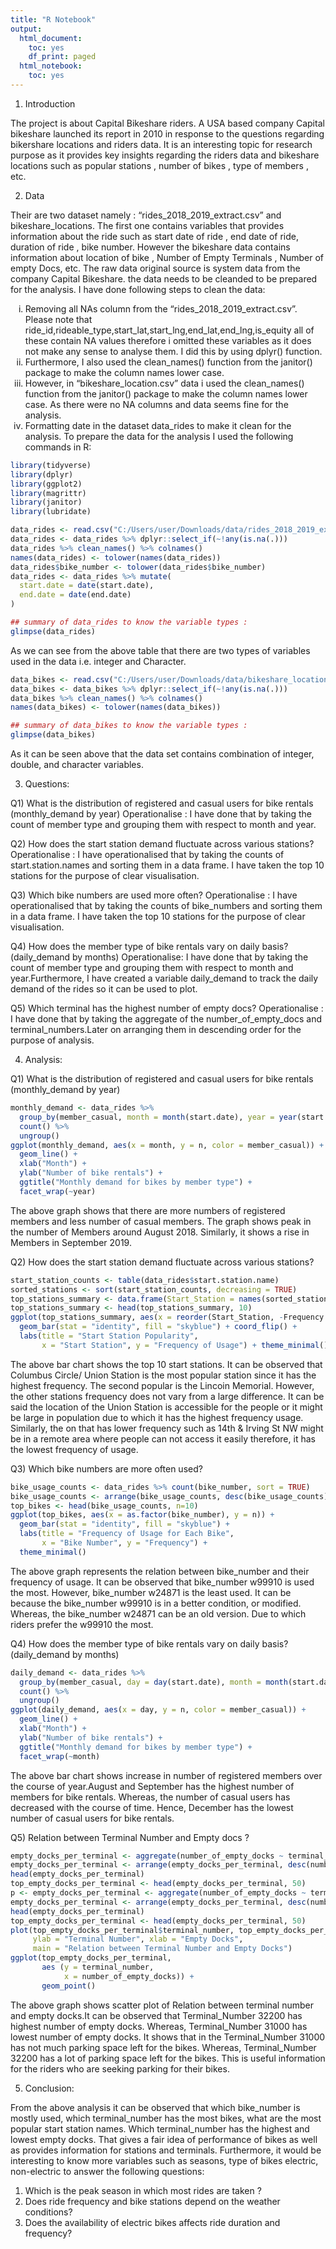 ---
title: "R Notebook"
output:
  html_document:
    toc: yes
    df_print: paged
  html_notebook:
    toc: yes
---
1) Introduction 

The project is about Capital Bikeshare riders. A USA based company Capital bikeshare launched its report in 2010 in response to the questions regarding bikershare locations and riders data. It is an interesting topic for research purpose as it provides key insights regarding the riders data and bikeshare locations such as popular stations , number of bikes , type of members , etc.

2) Data

Their are two dataset namely : "rides_2018_2019_extract.csv" and bikeshare_locations. The first one contains variables that provides information about the ride such as start date of ride , end date of ride, duration of ride , bike number. However the bikeshare data contains information about location of bike , Number of Empty Terminals , Number of empty Docs, etc. 
The raw data original source is system data from the company Capital Bikeshare. the data needs to be cleanded to be prepared for the analysis. I have done following steps to clean the data:

i) Removing all NAs column from the "rides_2018_2019_extract.csv". Please note that ride_id,rideable_type,start_lat,start_lng,end_lat,end_lng,is_equity all of these contain NA values therefore i omitted these variables as it does not make any sense to analyse them.
I did this by using dplyr() function.
ii) Furthermore, I also used the clean_names() function from the janitor() package to make the column names lower case.
iii) However, in "bikeshare_location.csv" data i used the clean_names() function from the janitor() package to make the column names lower case. As there were no NA columns and data seems fine for the analysis. 
iv) Formatting date in the dataset data_rides to make it clean for the analysis.
To prepare the data for the analysis I used the following commands in R:
```{r}
library(tidyverse)
library(dplyr)
library(ggplot2)
library(magrittr)
library(janitor)
library(lubridate)
```
```{r}
data_rides <- read.csv("C:/Users/user/Downloads/data/rides_2018_2019_extract.csv")
data_rides <- data_rides %>% dplyr::select_if(~!any(is.na(.)))
data_rides %>% clean_names() %>% colnames()
names(data_rides) <- tolower(names(data_rides))
data_rides$bike_number <- tolower(data_rides$bike_number)
data_rides <- data_rides %>% mutate(
  start.date = date(start.date), 
  end.date = date(end.date)
)
```
```{r}
## summary of data_rides to know the variable types :
glimpse(data_rides)
```
As we can see from the above table that there are two types of variables used in the data i.e. integer and Character. 
```{r}
data_bikes <- read.csv("C:/Users/user/Downloads/data/bikeshare_locations.csv")
data_bikes <- data_bikes %>% dplyr::select_if(~!any(is.na(.)))
data_bikes %>% clean_names() %>% colnames()
names(data_bikes) <- tolower(names(data_bikes))
```
```{r}
## summary of data_bikes to know the variable types :
glimpse(data_bikes)

```
As it can be seen above that the data set contains combination of integer, double, and character variables. 

3) Questions:

Q1) What is the distribution of registered and casual users for bike rentals (monthly_demand by year)
Operationalise : I have done that by taking the count of member type and grouping them with respect to month and year.

Q2) How does the start station demand fluctuate across various stations?
Operationalise : I have operationalised that by taking the counts of start.station.names and sorting them in a data frame. I have taken the top 10 stations for the purpose of clear visualisation.

Q3) Which bike numbers are used more often?
Operationalise : I have operationalised that by taking the counts of bike_numbers and sorting them in a data frame. I have taken the top 10 stations for the purpose of clear visualisation.

Q4) How does the member type of bike rentals vary on daily basis? (daily_demand by months)
Operationalise: I have done that by taking the count of member type and grouping them with respect to month and year.Furthermore, I have created a variable daily_demand to track the daily demand of the rides so it can be used to plot.

Q5) Which terminal has the highest number of empty docs?
Operationalise : I have done that by taking the aggregate of the number_of_empty_docs and terminal_numbers.Later on arranging them in descending order for the purpose of analysis.

4) Analysis:

Q1) What is the distribution of registered and casual users for bike rentals (monthly_demand by year)

```{r}
monthly_demand <- data_rides %>%
  group_by(member_casual, month = month(start.date), year = year(start.date)) %>%
  count() %>%
  ungroup()
ggplot(monthly_demand, aes(x = month, y = n, color = member_casual)) +
  geom_line() +
  xlab("Month") +
  ylab("Number of bike rentals") +
  ggtitle("Monthly demand for bikes by member type") +
  facet_wrap(~year)
```

The above graph shows that there are more numbers of registered members and less number of casual members. The graph shows peak in the number of Members around August 2018. Similarly, it shows a rise in Members in September 2019.

Q2) How does the start station demand fluctuate across various stations? 

```{r}
start_station_counts <- table(data_rides$start.station.name) 
sorted_stations <- sort(start_station_counts, decreasing = TRUE)
top_stations_summary <- data.frame(Start_Station = names(sorted_stations),Frequency = sorted_stations)
top_stations_summary <- head(top_stations_summary, 10)
ggplot(top_stations_summary, aes(x = reorder(Start_Station, -Frequency.Freq), y = Frequency.Freq)) +
  geom_bar(stat = "identity", fill = "skyblue") + coord_flip() + 
  labs(title = "Start Station Popularity", 
       x = "Start Station", y = "Frequency of Usage") + theme_minimal() 
```
The above bar chart shows the top 10 start stations. It can be observed that Columbus Circle/ Union Station is the most popular station since it has the highest frequency. The second popular is the Lincoin Memorial. However, the other stations frequency does not vary from a large difference. It can be said the location of the Union Station is accessible for the people or it might be large in population due to which it has the highest frequency usage. Similarly, the on that has lower frequency such as 14th & Irving St NW might be in a remote area where people can not access it easily therefore, it has the lowest frequency of usage.

Q3) Which bike numbers are more often used?

```{r}
bike_usage_counts <- data_rides %>% count(bike_number, sort = TRUE)
bike_usage_counts <- arrange(bike_usage_counts, desc(bike_usage_counts))
top_bikes <- head(bike_usage_counts, n=10)
ggplot(top_bikes, aes(x = as.factor(bike_number), y = n)) + 
  geom_bar(stat = "identity", fill = "skyblue") + 
  labs(title = "Frequency of Usage for Each Bike",
       x = "Bike Number", y = "Frequency") +
  theme_minimal()
```
The above graph represents the relation between bike_number and their frequency of usage. It can be observed that bike_number w99910 is used the most. However, bike_number w24871 is the least used. It can be because the bike_number w99910 is in a better condition, or modified. Whereas, the bike_number w24871 can be an old version. Due to which riders prefer the w99910 the most.

Q4) How does the member type of bike rentals vary on daily basis? (daily_demand by months)

```{r}
daily_demand <- data_rides %>%
  group_by(member_casual, day = day(start.date), month = month(start.date)) %>%
  count() %>%
  ungroup()
ggplot(daily_demand, aes(x = day, y = n, color = member_casual)) +
  geom_line() +
  xlab("Month") +
  ylab("Number of bike rentals") +
  ggtitle("Monthly demand for bikes by member type") +
  facet_wrap(~month)

```
The above bar chart shows increase in number of registered members over the course of year.August and September has the highest number of members for bike rentals. Whereas, the number of casual users has decreased with the course of time. Hence, December has the lowest number of casual users for bike rentals.

Q5) Relation between Terminal Number and Empty docs ?

```{r}
empty_docks_per_terminal <- aggregate(number_of_empty_docks ~ terminal_number, data = data_bikes, sum)
empty_docks_per_terminal <- arrange(empty_docks_per_terminal, desc(number_of_empty_docks))
head(empty_docks_per_terminal)
top_empty_docks_per_terminal <- head(empty_docks_per_terminal, 50)
p <- empty_docks_per_terminal <- aggregate(number_of_empty_docks ~ terminal_number, data = data_bikes, sum)
empty_docks_per_terminal <- arrange(empty_docks_per_terminal, desc(number_of_empty_docks))
head(empty_docks_per_terminal)
top_empty_docks_per_terminal <- head(empty_docks_per_terminal, 50)
plot(top_empty_docks_per_terminal$terminal_number, top_empty_docks_per_terminal$empty_docks,
     ylab = "Terminal Number", xlab = "Empty Docks",
     main = "Relation between Terminal Number and Empty Docks")
ggplot(top_empty_docks_per_terminal, 
       aes (y = terminal_number, 
            x = number_of_empty_docks)) + 
       geom_point() 
```

The above graph shows scatter plot of Relation between terminal number and empty docks.It can be observed that Terminal_Number 32200 has highest number of empty docks. Whereas, Terminal_Number 31000 has lowest number of empty docks. It shows that in the Terminal_Number 31000 has not much parking space left for the bikes. Whereas, Terminal_Number 32200 has a lot of parking space left for the bikes. This is useful information for the riders who are seeking parking for their bikes.

5) Conclusion:

From the above analysis it can be observed that which bike_number is mostly used, which terminal_number has the most bikes, what are the most popular start station names. Which terminal_number has the highest and lowest empty docks. That gives a fair idea of performance of bikes as well as provides information for stations and terminals. Furthermore, it would be interesting to know more variables such as seasons, type of bikes electric, non-electric to answer the following questions:

1) Which is the peak season in which most rides are taken ?
2) Does ride frequency and bike stations depend on the weather conditions?
3) Does the availability of electric bikes affects ride duration and frequency?
